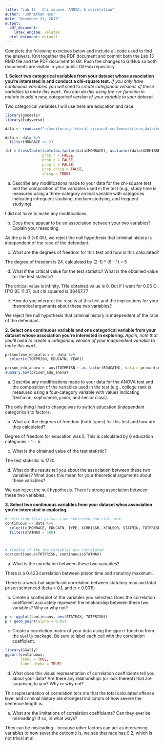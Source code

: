 ```yaml
---
title: "Lab 13 - Chi square, ANOVA, & correlation"
author: "Johnathan Hsu"
date: "November 21, 2017"
output:
  pdf_document: 
    latex_engine: xelatex
  html_document: default
---
```


Complete the following exercises below and include all code used to find the answers. Knit together the PDF document and commit both the Lab 13 RMD file and the PDF document to Git. Push the changes to GitHub so both documents are visible in your public GitHub repository.

**1. Select two categorical variables from your dataset whose association you're interested in and conduct a chi-square test.** *If you only have continuous variables you will need to create categorical versions of these variables to make this work. You can do this using the `cut` function in mutate to add a new, categorical version of your variable to your dataset.*

Two categorical variables I will use here are education and race.
```r
library(gmodels)
library(tidyverse)

data <- read.csv("~/monitoring-federal-criminal-sentences/clean_data/merged_data/96-15.csv")

data <- data %>%
  filter(MONRACE <= 2)

tbl = CrossTable(table(as.factor(data$MONRACE), as.factor(data$XCRHISSR)),
                 prop.r = FALSE,
                 prop.c = FALSE,
                 prop.t = FALSE,
                 prop.chisq = FALSE,
                 chisq = TRUE)

```

  a. Describe any modifications made to your data for the chi-square test and the composition of the variables used in the test (e.g., study time is measured using a three-category ordinal variable with categories indicating infrequent studying, medium studying, and frequent studying).
  
  I did not have to make any modifications.

  b. Does there appear to be an association between your two variables? Explain your reasoning.
  
  As the p is 0 (<0.05), we reject the null hypothesis that criminal history is independent of the race of the defendant.

  c. What are the degrees of freedom for this test and how is this calculated?
  
  The degree of freedom is 24, calculated by (2-1) * (6 - 1) = 5

  d. What if the critical value for the test statistic? What is the obtained value for the test statistic?
  
  The critical value is infinity. THe obtained value is 0. But if I went for 0.05 CI, IT'D BE 11.07, but chi squared is 38467.77 

  e. How do you interpret the results of this test and the implications for your theoretical arguments about these two variables?
  
   We reject the null hypothesis that criminal history is independent of the race of the defendant.


**2. Select one continuous variable and one categorical variable from your dataset whose association you're interested in exploring.** *Again, note that you'll need to create a categorical version of your independent variable to make this work.*

```r

prisontime_education <- data %>%
  select(c(TOTPRISN, EDUCATN, YEAR))

prison_edu_anova <- aov(TOTPRISN ~ as.factor(EDUCATN), data = prisontime_education)
summary.aov(prison_edu_anova)

```

  a. Describe any modifications made to your data for the ANOVA test and the composition of the variables used in the test (e.g., college rank is measured using a four-category variable with values indicating freshman, sophomore, junior, and senior class).
  
  The only thing I had to change was to switch education (independent categorical) to factors.
  

  b. What are the degrees of freedom (both types) for this test and how are they calculated?
  
  Degree of freedom for education was 5. This is calculated by 6 education categories - 1 = 5.

  c. What is the obtained value of the test statistic?
  
  The test statisitic is 1770.

  d. What do the resuts tell you about the association between these two variables? What does this mean for your theoretical arguments about these variables?
  
  We can reject the null hypothesis. There is strong association between these two variables.

**3. Select two continuous variables from your dataset whos association you're interested in exploring.**

```r
# selecting total prison time sentenced and stat. max
continuous <- data %>%
  select(c(MONRACE, EDUCATN, TYPE, XCRHISSR, XFOLSOR, STATMIN, TOTPRISN, STATMAX)) %>%
  filter(STATMAX < 500)



# finding if the two variables are correlated
cor(continuous$TOTPRISN, continuous$STATMAX)

```

  a. What is the correlation between these two variables? 
  
  There is a 0.423 correlation between prison time and statutroy maximum. 
  
  There is a weak but significant correlation between statutory max and total prison sentenced (beta = 0.1, and p < 0.001!)

  b. Create a scatterplot of the variables you selected. Does the correlation coefficient accurately represent the relationship between these two variables? Why or why not? 

```r
p <- ggplot(continuous, aes(STATMAX, TOTPRISN))
p + geom_point(alpha = 0.01)

```

  c. Create a correlation matrix of your data using the `ggcorr` function from the `GGally` package. Be sure to label each cell with the correlation coefficient. 

```r
library(GGally)
ggcorr(continuous,
       label = TRUE,
       label_alpha = TRUE)

```

  d. What does this visual representation of correlation coefficients tell you about your data? Are there any relationships (or lack thereof) that are surprising to you? Why or why not?
  
  This representation of correlation tells me that the total calculated offense level and criminal history are strongest indicators of how severe the sentence length is. 

  e. What are the limitations of correlation coefficients? Can they ever be misleading? If so, in what ways? 
  
  They can be misleading - because other factors can act as intervening variables to how sever the outcome is, we see that race has 0.2, which is not trivial at all. 

